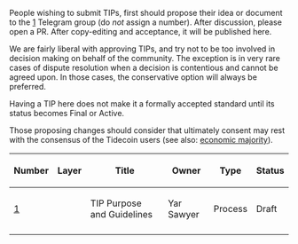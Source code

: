 People wishing to submit TIPs, first should propose their idea or document to the [https://t.me/TidecoinTDC] Telegram group (do <em>not</em> assign a number). After discussion, please open a PR. After copy-editing and acceptance, it will be published here.

We are fairly liberal with approving TIPs, and try not to be too involved in decision making on behalf of the community. The exception is in very rare cases of dispute resolution when a decision is contentious and cannot be agreed upon. In those cases, the conservative option will always be preferred.

Having a TIP here does not make it a formally accepted standard until its status becomes Final or Active.

Those proposing changes should consider that ultimately consent may rest with the consensus of the Tidecoin users (see also: [https://en.bitcoin.it/wiki/Economic_majority economic majority]).

{| class="wikitable sortable" style="width: auto; text-align: center; font-size: smaller; table-layout: fixed;"
!Number
!Layer
!Title
!Owner
!Type
!Status
|- style="background-color: #ffcfcf"
| [[bip-0001.mediawiki|1]]
|
| TIP Purpose and Guidelines
| Yar Sawyer
| Process
| Draft
|- style="background-color: #cfffcf"
|}

<!-- IMPORTANT!  See the instructions at the top of this page, do NOT JUST add TIPs here! -->
